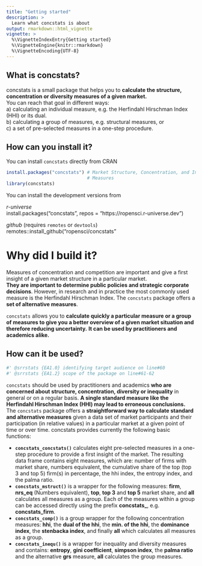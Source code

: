 ```yaml
---
title: "Getting started"
description: >
  Learn what concstats is about
output: rmarkdown::html_vignette
vignette: >
  %\VignetteIndexEntry{Getting started}
  %\VignetteEngine{knitr::rmarkdown}
  %\VignetteEncoding{UTF-8}
---
```


## <i class="far fa-lightbulb"></i> What is concstats?

concstats is a small package that helps you to **calculate the structure,
concentration or diversity measures of a given market.**  
You can reach that goal in different ways:  
a) calculating an individual measure, e.g. the Herfindahl Hirschman Index (HHI)
   or its dual.  
b) calculating a group of measures, e.g. structural measures, or  
c) a set of pre-selected measures in a one-step procedure.


## <i class="fas fa-download"></i> How can you install it?

You can install `concstats` directly from CRAN

```r
install.packages("concstats") # Market Structure, Concentration, and Inequality
                              # Measures
library(concstats)

```

You can install the development versions from

*r-universe*    
install.packages("concstats", repos = "https://ropensci.r-universe.dev")

*github* (requires `remotes` or `devtools`)    
remotes::install_github("ropensci/concstats"


# </a><i class="fas fa-table"></i> Why did I build it?

Measures of concentration and competition are important and give a first insight
of a given market structure in a particular market.  
**They are important to determine public policies and strategic corporate
decisions**. However, in research and in practice the most commonly used measure
is the Herfindahl Hirschman Index. The `concstats` package offers a **set of
alternative measures**.

`concstats` allows you to **calculate quickly a particular measure or a group of
measures to give you a better overview of a given market situation and therefore
reducing uncertainty.** **It can be used by practitioners and academics alike.**

## <i class="fas fa-code"></i> How can it be used?
```r
#' @srrstats {EA1.0} identifying target audience on line#60
#' @srrstats {EA1.2} scope of the package on line#61-62
```
`concstats` should be used by practitioners and academics **who are concerned
about structure, concentration, diversity or inequality** in general or on a
regular basis. **A single standard measure like the Herfindahl Hirschman Index
(HHI) may lead to erroneous conclusions.**
The `concstats` package offers a **straightforward way to calculate standard
and alternative measures** given a data set of market participants and their
participation (in relative values) in a particular market at a given point of
time or over time.
concstats provides currently the following basic functions:

- **`concstats_concstats()`** calculates eight pre-selected measures in a
one-step procedure to provide a first insight of the market. The resulting
data frame contains eight measures, which are: number of firms with
market share, numbers equivalent, the cumulative share of the top
(top 3 and top 5) firm(s) in percentage, the hhi index, the entropy index,
and the palma ratio.
- **`concstats_mstruct()`** is a wrapper for the following measures: **firm**,
**nrs_eq** (Numbers equivalent), **top**, **top 3** and **top 5** market share,
and **all** calculates all measures as a group. Each of the measures within a
group can be accessed directly using the prefix **concstats_**, e.g.
**concstats_firm**.
- **`concstats_comp()`** is a group wrapper for the following concentration
measures: **hhi**, the **dual of the hhi**, the **min. of the hhi**, the
**dominance index**, the **stenbacka index**, and finally **all** which
calculates all measures as a group.
- **`concstats_inequ()`** is a wrapper for inequality and diversity measures and
contains: **entropy**, **gini coefficient**, **simpson index**, the
**palma ratio** and the alternative **grs** measure, **all** calculates the
group measures.
